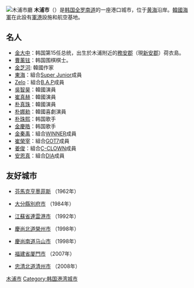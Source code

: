 {{Infobox Settlement
| name                    = 木浦市
| settlement_type         = [[韓國行政區劃|自治市]]
| translit_lang1          = [[韩语|韩语]]
| translit_lang1_type1    = [[韩字|韩字]]
| translit_lang1_info1    = 목포시
| translit_lang1_type2    = [[韩文汉字|韩文汉字]]
| translit_lang1_info2    = 木浦市
| translit_lang1_type3    = {{nowrap|[[文化观光部2000年式|文化观光部2000年式]]}}
| translit_lang1_info3    = Mokpo-si
| translit_lang1_type4    = {{nowrap|[[馬科恩-賴肖爾表記法|馬科恩-賴肖爾表記法]]}}
| translit_lang1_info4    = Mokp'o-si
| image_skyline           = Montage of Mokpo.jpg
| image_caption           = 左起由上至下分別為儒達山日景、夜景、八公山冠佛岩、舞動海洋噴泉、南嶽新都市和[[榮山江|榮山江]]畔
| image_flag              = Flag of Mokpo.svg
| image_map               = South Jeolla-Mokpo.svg
| map_caption             = 木浦市在韓國及全羅南道的位置
| pushpin_label_position  = bottom
| subdivision_type        = 国家
| subdivision_name        = {{ROK}}
| subdivision_type1       = 省份
| subdivision_name1       = [[全罗南道|全罗南道]]
| leader_name			  = {{link-ko|金鍾植|김종식 (1950년)}}
| leader_title            = 市長
| leader_party            = {{MPK}}
| leader_title1           = 國會議員
| leader_name1     		  = [[金元二|金元二]] （{{MPK}}）
| area_total_km2          = 51.58
| population_as_of        = 2021年
| population_total        = 218,589
| population_density_km2  = auto
| blank_name              = 市树
| blank_info              = [[枇杷|枇杷]]
| blank1_name             = 市花
| blank1_info             = [[玉蘭花|玉蘭花]]
| blank2_name             = 市鸟
| blank2_info             = [[丹頂鶴|丹頂鶴]]
| website                 = [http://static.mokpo.go.kr/COVID_intro.html?build=dc591712529371e48305adde9926d62d 木浦市政府]
}}
[[File:Mokpo_City_Hall.JPG|木浦市廳]]
'''木浦市'''（{{kor|諺=목포시|漢=木浦市|羅=Mokpo si|f=y}}）是[[韩国|韩国]][[全罗南道|全罗南道]]的一座港口城市，位于[[黄海|黄海]]沿岸。[[韓國海軍|韓國海軍]]在此設有[[軍港|軍港]]設施和航空基地。

== 名人 ==
*[[金大中|金大中]]：韩国第15任总统，出生於木浦附近的[[務安郡|務安郡]]（現[[新安郡_(韓國)|新安郡]]）荷衣島。
*[[曹薰铉|曹薰铉]]：韩国围棋棋士。
*[[金芝河|金芝河]]: 韓國作家
*[[東海_(藝人)|東海]]：組合[[Super_Junior|Super Junior]]成員
*[[Zelo|Zelo]]：組合[[B.A.P|B.A.P]]成員
*[[吳智昊|吳智昊]]：韓國演員
*[[崔真赫|崔真赫]]：韓國演員
*[[朴真珠|朴真珠]]：韓國演員
*[[朴娜勑|朴娜勑]]：韓國喜劇演員
*[[朴珠熙|朴珠熙]]：韩国歌手
*[[金慶皓|金慶皓]]：韩国歌手
*[[金秦禹|金秦禹]]：組合[[WINNER|WINNER]]成員
*[[崔榮宰|崔榮宰]]：組合[[GOT7|GOT7]]成員
*[[姜俊|姜俊]]：組合[[C-CLOWN|C-CLOWN]]成員
*[[安恩真|安恩真]]：組合[[DIA|DIA]]成員

== 友好城市 ==
* {{NOR}}[[芬馬克|芬馬克]][[亨墨菲斯|亨墨菲斯]] （1962年） 
* {{JAP}}[[大分縣|大分縣]][[別府市|別府市]] （1984年） 
* {{PRC}}[[江蘇省|江蘇省]][[連雲港市|連雲港市]] （1992年） 
* {{ROK}}[[慶尚北道|慶尚北道]][[榮州市|榮州市]] （1998年） 
* {{ROK}}[[慶尚南道|慶尚南道]][[马山市|马山市]] （1998年） 
* {{PRC}}[[福建省|福建省]][[厦門市|厦門市]] （2007年） 
* {{ROK}}[[忠清北道|忠清北道]][[清州市|清州市]] （2008年）

{{全羅南道行政區劃}}
{{Authority control}}
[[Category:木浦市|]]
[[Category:韩国港湾城市|Category:韩国港湾城市]]